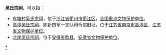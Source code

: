 '''吴氏宗祠'''，可以指：

*[[车塘村吴氏宗祠|车塘村吴氏宗祠]]，位于[[浙江省|浙江省]][[衢州市|衢州市]][[衢江区|衢江区]]，[[全国重点文物保护单位|全国重点文物保护单位]]。
*[[高淳吴氏宗祠|高淳吴氏宗祠]]，即新四军一支队司令部旧址，位于[[江苏省|江苏省]][[南京市|南京市]][[高淳区|高淳区]]，[[江苏省文物保护单位|江苏省文物保护单位]]。
*[[北岸吴氏宗祠|北岸吴氏宗祠]]，位于[[安徽省|安徽省]][[歙县|歙县]]，[[安徽省文物保护单位|安徽省文物保护单位]]。

{{disambig|cat=四字宗祠消歧义|W}}
[[Category:中国吴姓宗祠|*]]